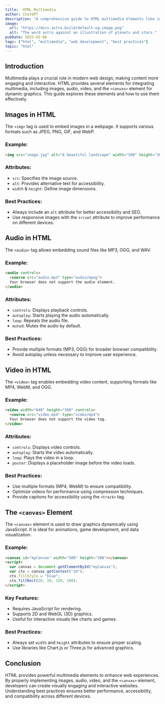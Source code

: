 ```yaml
---
title:  HTML Multimedia   
author: ChatGPT  
description: "A comprehensive guide to HTML multimedia elements like images, audio, video, and the <canvas> element."  
image:  
  url: "https://docs.astro.build/default-og-image.png"  
  alt: "The word astro against an illustration of planets and stars."  
pubDate: 2025-02-06  
tags: ["html", "multimedia", "web development", "best practices"]  
topic: "html"
---
```




## Introduction
Multimedia plays a crucial role in modern web design, making content more engaging and interactive. HTML provides several elements for integrating multimedia, including images, audio, video, and the `<canvas>` element for dynamic graphics. This guide explores these elements and how to use them effectively.

## Images in HTML
The `<img>` tag is used to embed images in a webpage. It supports various formats such as JPEG, PNG, GIF, and WebP.

### Example:
```html
<img src="image.jpg" alt="A beautiful landscape" width="500" height="300">
```
### Attributes:
- `src`: Specifies the image source.
- `alt`: Provides alternative text for accessibility.
- `width` & `height`: Define image dimensions.

### Best Practices:
- Always include an `alt` attribute for better accessibility and SEO.
- Use responsive images with the `srcset` attribute to improve performance on different devices.

## Audio in HTML
The `<audio>` tag allows embedding sound files like MP3, OGG, and WAV.

### Example:
```html
<audio controls>
  <source src="audio.mp3" type="audio/mpeg">
  Your browser does not support the audio element.
</audio>
```
### Attributes:
- `controls`: Displays playback controls.
- `autoplay`: Starts playing the audio automatically.
- `loop`: Repeats the audio file.
- `muted`: Mutes the audio by default.

### Best Practices:
- Provide multiple formats (MP3, OGG) for broader browser compatibility.
- Avoid autoplay unless necessary to improve user experience.

## Video in HTML
The `<video>` tag enables embedding video content, supporting formats like MP4, WebM, and OGG.

### Example:
```html
<video width="640" height="360" controls>
  <source src="video.mp4" type="video/mp4">
  Your browser does not support the video tag.
</video>
```
### Attributes:
- `controls`: Displays video controls.
- `autoplay`: Starts the video automatically.
- `loop`: Plays the video in a loop.
- `poster`: Displays a placeholder image before the video loads.

### Best Practices:
- Use multiple formats (MP4, WebM) to ensure compatibility.
- Optimize videos for performance using compression techniques.
- Provide captions for accessibility using the `<track>` tag.

## The `<canvas>` Element
The `<canvas>` element is used to draw graphics dynamically using JavaScript. It is ideal for animations, game development, and data visualization.

### Example:
```html
<canvas id="myCanvas" width="500" height="300"></canvas>
<script>
  var canvas = document.getElementById("myCanvas");
  var ctx = canvas.getContext("2d");
  ctx.fillStyle = "blue";
  ctx.fillRect(20, 20, 150, 100);
</script>
```
### Key Features:
- Requires JavaScript for rendering.
- Supports 2D and WebGL (3D) graphics.
- Useful for interactive visuals like charts and games.

### Best Practices:
- Always set `width` and `height` attributes to ensure proper scaling.
- Use libraries like Chart.js or Three.js for advanced graphics.

## Conclusion
HTML provides powerful multimedia elements to enhance web experiences. By properly implementing images, audio, video, and the `<canvas>` element, developers can create visually engaging and interactive websites. Understanding best practices ensures better performance, accessibility, and compatibility across different devices.


